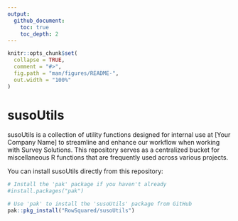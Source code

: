 ```yaml
---
output:
  github_document:
    toc: true
    toc_depth: 2
---
```



```r
knitr::opts_chunk$set(
  collapse = TRUE,
  comment = "#>",
  fig.path = "man/figures/README-",
  out.width = "100%"
)
```

# susoUtils

susoUtils is a collection of utility functions designed for internal use at [Your Company Name] to streamline and enhance our workflow when working with Survey Solutions. This repository serves as a centralized bucket for miscellaneous R functions that are frequently used across various projects.




You can install susoUtils directly from this repository:

```r
# Install the 'pak' package if you haven't already
#install.packages("pak")

# Use 'pak' to install the 'susoUtils' package from GitHub
pak::pkg_install("RowSquared/susoUtils")

```

